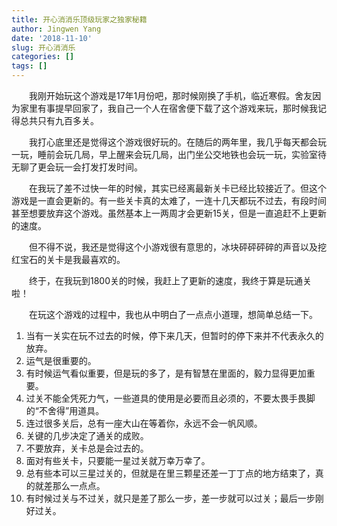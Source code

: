 ```yaml
---
title: 开心消消乐顶级玩家之独家秘籍
author: Jingwen Yang
date: '2018-11-10'
slug: 开心消消乐
categories: []
tags: []
---
```


&emsp;&emsp;我刚开始玩这个游戏是17年1月份吧，那时候刚换了手机，临近寒假。舍友因为家里有事提早回家了，我自己一个人在宿舍便下载了这个游戏来玩，那时候我记得总共只有九百多关。

&emsp;&emsp;我打心底里还是觉得这个游戏很好玩的。在随后的两年里，我几乎每天都会玩一玩，睡前会玩几局，早上醒来会玩几局，出门坐公交地铁也会玩一玩，实验室待无聊了更会玩一会打发打发时间。

&emsp;&emsp;在我玩了差不过快一年的时候，其实已经离最新关卡已经比较接近了。但这个游戏是一直会更新的。有一些关卡真的太难了，一连十几天都玩不过去，有段时间甚至想要放弃这个游戏。虽然基本上一两周才会更新15关，但是一直追赶不上更新的速度。

&emsp;&emsp;但不得不说，我还是觉得这个小游戏很有意思的，冰块砰砰砰碎的声音以及挖红宝石的关卡是我最喜欢的。

&emsp;&emsp;终于，在我玩到1800关的时候，我赶上了更新的速度，我终于算是玩通关啦！

&emsp;&emsp;在玩这个游戏的过程中，我也从中明白了一点点小道理，想简单总结一下。

1. 当有一关实在玩不过去的时候，停下来几天，但暂时的停下来并不代表永久的放弃。
2. 运气是很重要的。
3. 有时候运气看似重要，但是玩的多了，是有智慧在里面的，毅力显得更加重要。
4. 过关不能全凭死力气，一些道具的使用是必要而且必须的，不要太畏手畏脚的“不舍得”用道具。
5. 连过很多关后，总有一座大山在等着你，永远不会一帆风顺。
6. 关键的几步决定了通关的成败。
7. 不要放弃，关卡总是会过去的。
8. 面对有些关卡，只要能一星过关就万幸万幸了。
9. 总有些本可以三星过关的，但就是在里三颗星还差一丁丁点的地方结束了，真的就差那么一点点。
10. 有时候过关与不过关，就只是差了那么一步，差一步就可以过关；最后一步刚好过关。
